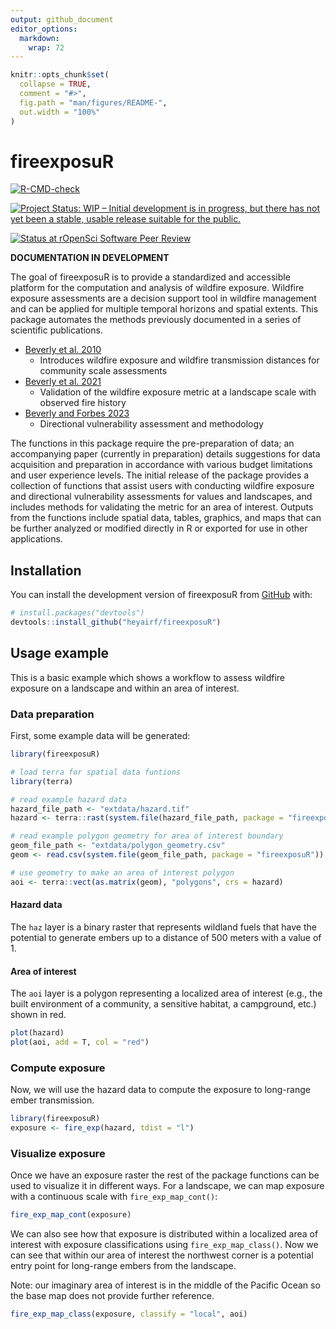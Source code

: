```yaml
---
output: github_document
editor_options: 
  markdown: 
    wrap: 72
---
```


<!-- README.md is generated from README.Rmd. Please edit that file -->

```r
knitr::opts_chunk$set(
  collapse = TRUE,
  comment = "#>",
  fig.path = "man/figures/README-",
  out.width = "100%"
)
```

# fireexposuR

<!-- badges: start -->

[![R-CMD-check](https://github.com/heyairf/fireexposuR/actions/workflows/R-CMD-check.yaml/badge.svg)](https://github.com/heyairf/fireexposuR/actions/workflows/R-CMD-check.yaml)

[![Project Status: WIP – Initial development is in progress, but there
has not yet been a stable, usable release suitable for the
public.](https://www.repostatus.org/badges/latest/wip.svg)](https://www.repostatus.org/#wip)


[![Status at rOpenSci Software Peer Review](https://badges.ropensci.org/659_status.svg)](https://github.com/ropensci/software-review/issues/659)

<!-- badges: end -->

**DOCUMENTATION IN DEVELOPMENT**

The goal of fireexposuR is to provide a standardized and accessible
platform for the computation and analysis of wildfire exposure. Wildfire
exposure assessments are a decision support tool in wildfire management
and can be applied for multiple temporal horizons and spatial extents.
This package automates the methods previously documented in a series of
scientific publications.

-   [Beverly et al. 2010](https://doi.org/10.1071/WF09071)
    -   Introduces wildfire exposure and wildfire transmission distances
        for community scale assessments
-   [Beverly et al. 2021](https://doi.org/10.1007/s10980-020-01173-8)
    -   Validation of the wildfire exposure metric at a landscape scale
        with observed fire history
-   [Beverly and Forbes 2023](https://doi.org/10.1007/s11069-023-05885-3)
    -   Directional vulnerability assessment and methodology

The functions in this package require the pre-preparation of data; an
accompanying paper (currently in preparation) details suggestions for
data acquisition and preparation in accordance with various budget
limitations and user experience levels. The initial release of the
package provides a collection of functions that assist users with
conducting wildfire exposure and directional vulnerability assessments
for values and landscapes, and includes methods for validating the
metric for an area of interest. Outputs from the functions include
spatial data, tables, graphics, and maps that can be further analyzed or
modified directly in R or exported for use in other applications.

## Installation

You can install the development version of fireexposuR from
[GitHub](https://github.com/) with:

``` r
# install.packages("devtools")
devtools::install_github("heyairf/fireexposuR")
```

## Usage example

This is a basic example which shows a workflow to assess wildfire
exposure on a landscape and within an area of interest.

### Data preparation

First, some example data will be generated:

```r
library(fireexposuR)

# load terra for spatial data funtions
library(terra)

# read example hazard data
hazard_file_path <- "extdata/hazard.tif"
hazard <- terra::rast(system.file(hazard_file_path, package = "fireexposuR"))

# read example polygon geometry for area of interest boundary
geom_file_path <- "extdata/polygon_geometry.csv"
geom <- read.csv(system.file(geom_file_path, package = "fireexposuR"))

# use geometry to make an area of interest polygon
aoi <- terra::vect(as.matrix(geom), "polygons", crs = hazard)
```

#### Hazard data

The `haz` layer is a binary raster that represents wildland fuels that
have the potential to generate embers up to a distance of 500 meters
with a value of 1.

#### Area of interest

The `aoi` layer is a polygon representing a localized area of interest
(e.g., the built environment of a community, a sensitive habitat, a
campground, etc.) shown in red.

```r
plot(hazard)
plot(aoi, add = T, col = "red")
```

### Compute exposure

Now, we will use the hazard data to compute the exposure to long-range
ember transmission.

```r
library(fireexposuR)
exposure <- fire_exp(hazard, tdist = "l")
```

### Visualize exposure

Once we have an exposure raster the rest of the package functions can be
used to visualize it in different ways. For a landscape, we can map
exposure with a continuous scale with `fire_exp_map_cont()`:

```r
fire_exp_map_cont(exposure)
```

We can also see how that exposure is distributed within a localized area
of interest with exposure classifications using `fire_exp_map_class()`. Now we
can see that within our area of interest the northwest corner is a
potential entry point for long-range embers from the landscape.

Note: our imaginary area of interest is in the middle of the Pacific
Ocean so the base map does not provide further reference.

```r
fire_exp_map_class(exposure, classify = "local", aoi)
```
